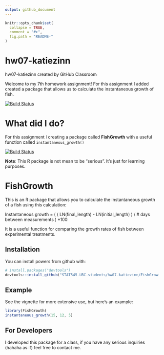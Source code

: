 ```yaml
---
output: github_document
---
```


<!-- README.md is generated from README.Rmd. Please edit that file -->

```r
knitr::opts_chunk$set(
  collapse = TRUE,
  comment = "#>",
  fig.path = "README-"
)
```
# hw07-katiezinn

hw07-katiezinn created by GitHub Classroom

Welcome to my 7th homework assignment! For this assignment I added created a package that allows us to calculate the instantaneous growth of fish.

[![Build Status](https://travis-ci.org/katiezinn/FishGrowth.svg?branch=master)](https://travis-ci.org/katiezinn/FishGrowth)

# What did I do?
For this assignment I creating a package called **FishGrowth** with a useful function called `instantaneous_growth()`

[![Build Status](https://travis-ci.org/vincenzocoia/powers.svg?branch=master)](https://travis-ci.org/katiezinn/FishGrowth)

__Note__: This R package is not mean to be "serious". It's just for learning purposes. 

# FishGrowth

This is an R package that allows you to calculate the instantaneous growth of a fish using this calculation:

Instantaneous growth = ( ( LN(final_length) - LN(initial_length) ) / # days between measurements ) *100

It is a useful function for comparing the growth rates of fish between experimental treatments.

## Installation

You can install powers from github with:

```r
# install.packages("devtools")
devtools::install_github("STAT545-UBC-students/hw07-katiezinn/FishGrowth")
```

## Example

See the vignette for more extensive use, but here's an example:

```r
library(FishGrowth)
instantaneous_growth(15, 12, 5)
```

## For Developers

I developed this package for a class, if you have any serious inquiries (hahaha as if) feel free to contact me. 


